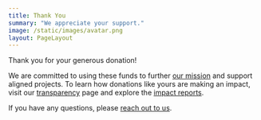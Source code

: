 ```yaml
---
title: Thank You
summary: "We appreciate your support."
image: /static/images/avatar.png
layout: PageLayout
---
```


Thank you for your generous donation!

We are committed to using these funds to further [our mission] and support
aligned projects.  To learn how donations like yours are making an impact, visit
our [transparency] page and explore the [impact reports].

If you have any questions, please [reach out to us](/contact).

[our mission]: /mission
[transparency]: /transparency
[impact reports]: /tags/impact
